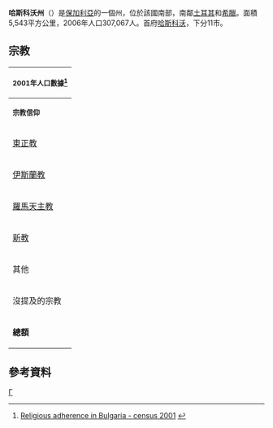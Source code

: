 {{Infobox Province of Bulgaria
|Cyrillic       = Област Хасково
|Map            = Oblast Khaskovo.png
|Capital        = [[哈斯科沃|哈斯科沃]]
|Municipalities = 11
|Area           = 5,543 [[Square_kilometre|km²]]
|Population     = 307,067 GRAO(14.09.2007)
|LicensePlate   = X
|Governor       = Rayna Yovcheva
|Website        = http://www.hs.government.bg/
}}
'''哈斯科沃州'''（{{lang-bg|Област Хасково}}）是[[保加利亞|保加利亞]]的一個州，位於該國南部，南鄰[[土耳其|土耳其]]和[[希臘|希臘]]。面積5,543平方公里，2006年人口307,067人。首府[[哈斯科沃|哈斯科沃]]，下分11市。

==宗教==
{| class="wikitable"
|-
! colspan=3| <small>2001年人口數據<ref>{{bg icon}} [http://www.nsi.bg/Census/Religion.htm Religious adherence in Bulgaria - census 2001] {{Wayback|url=http://www.nsi.bg/Census/Religion.htm |date=20100907235917 }}</ref></small>
|-
! <small>'''宗教信仰'''</small>  
! <small>'''人口'''</small>
! %
|-
| [[東正教|東正教]]
| align="middle" | 227,593	 	  	    
| align="middle" |82.03%	 	 
|-
| [[伊斯蘭教|伊斯蘭教]]
| align="middle" | 33,780
| align="middle" |12.17%
|-
| [[羅馬天主教|羅馬天主教]]
| align="middle" | 426 
| align="middle" |0.15%
|-
| [[新教|新教]]
| align="middle" | 1,846
| align="middle" |0.67%
|-
| 其他
| align="middle" | 1,833 	
| align="middle" |0.66%
|-
| 沒提及的宗教
| align="middle" | 12,000 	
| align="middle" |4.32%
|-
| '''總額'''
| align="middle" | '''277,478'''	
| align="middle" |100%
|}

==參考資料==
<references/>

{{Bulgaria}}

[[Category:保加利亞行政區劃|Г]]